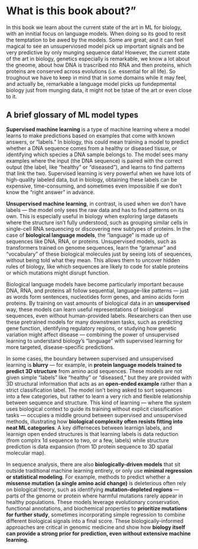 # What is this book about?" {.unnumbered}


In this book we learn about the current state of the art in ML for biology, with an innitial focus on language models. When doing so its good to resit the temptation to be awed by the models. Some are great, and it can feel magical to see an unsuperviosed model pick up important signals and be very predictive by only munging sequence data! However, the current state of the art in biology, genetics especially is remarkable, we know  a lot about the gneome, about how DNA is trascribed nto RNA and then proteins, which proteins are conserved across evolutions (i.e. essential for all life). So troughout we have to keep in mind that in some domains while it may feel, and actually be, remarkable a language model picks up fundepmental biology just from munging data, it might not be tstae of the art or even close to it. 

## A brief glossary of ML model types

**Supervised machine learning** is a type of machine learning where a model learns to make predictions based on examples that come with known answers, or "labels." In biology, this could mean training a model to predict whether a DNA sequence comes from a healthy or diseased tissue, or identifying which species a DNA sample belongs to. The model sees many examples where the input (the DNA sequence) is paired with the correct output (the label, like "healthy" or "diseased"), and learns to find patterns that link the two. Supervised learning is very powerful when we have lots of high-quality labeled data, but in biology, obtaining these labels can be expensive, time-consuming, and sometimes even impossible if we don’t know the "right answer" in advance.

**Unsupervised machine learning**, in contrast, is used when we don't have labels — the model only sees the raw data and has to find patterns on its own. This is especially useful in biology when exploring large datasets where the structure isn’t fully understood, such as grouping similar cells in single-cell RNA sequencing or discovering new subtypes of proteins. In the case of **biological language models**, the "language" is made up of sequences like DNA, RNA, or proteins. Unsupervised models, such as transformers trained on genome sequences, learn the "grammar" and "vocabulary" of these biological molecules just by seeing lots of sequences, without being told what they mean. This allows them to uncover hidden rules of biology, like which sequences are likely to code for stable proteins or which mutations might disrupt function.

Biological language models have become particularly important because DNA, RNA, and proteins all follow sequential, language-like patterns — just as words form sentences, nucleotides form genes, and amino acids form proteins. By training on vast amounts of biological data in an **unsupervised** way, these models can learn useful representations of biological sequences, even without human-provided labels. Researchers can then use these pretrained models for many downstream tasks, such as predicting gene function, identifying regulatory regions, or studying how genetic variation might affect disease — combining the power of unsupervised learning to understand biology’s "language" with supervised learning for more targeted, disease-specific predictions.

In some cases, the boundary between supervised and unsupervised learning is **blurry** — for example, in **protein language models trained to predict 3D structure** from amino acid sequences. These models are not given simple "labels" like "healthy" or "diseased," but they are provided with 3D structural information that acts as an **open-ended example** rather than a strict classification label. The model isn’t being asked to sort sequences into a few categories, but rather to learn a very rich and flexible relationship between sequence and structure. This kind of learning — where the system uses biological context to guide its training without explicit classification tasks — occupies a middle ground between supervised and unsupervised methods, illustrating how **biological complexity often resists fitting into neat ML categories**. A key differneces between learnign labels, and learnign open ended structures is that learning labels is data reduction (from complrx 1d sequence to two, or a few, labels) while structure prediction is data expansion (from 1D protein sequence to 3D spatial molecular map).

In sequence analysis, there are also **biologically-driven models** that sit outside traditional machine learning entirely, or only use **minimal regression or statistical modeling**. For example, methods to predict whether a **missense mutation (a single amino acid change)** is deleterious often rely on biological theory, such as identifying **mutation-depleted regions** — parts of the genome or protein where harmful mutations rarely appear in healthy populations. These models leverage evolutionary conservation, functional annotations, and biochemical properties to **prioritize mutations for further study**, sometimes incorporating simple regression to combine different biological signals into a final score. These biologically-informed approaches are critical in genomic medicine and show how **biology itself can provide a strong prior for prediction, even without extensive machine learning.**


